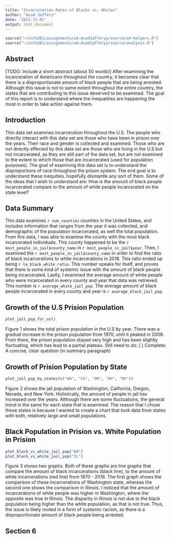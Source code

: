 ```yaml
---
title: "Incarceration Rates of Blacks vs. Whites"
author: "Asad Jaffery"
date: '2022-11-01'
output: html_document
---
```


```r
source("~/info201/assignments/a4-AsadJafferyy/source/a4-helpers.R")
source("~/info201/assignments/a4-AsadJafferyy/source/analysis.R")

```

## Abstract 
[TODO: Include a short abstract (about 50 words)]
After examining the incarceration of Americans throughout the country, it becomes clear that there is a disproportionate amount of black people that are being arrested. Although this issue is not to same extent throughout the entire country, the states that are contributing to this issue deserved to be examined. The goal of this report is to understand where the inequalities are happening the most in order to take action against them. 


## Introduction 
This data set examines incarceration throughout the U.S. The people who directly interact with this data set are those who have been in prison over the years. Their race and gender is collected and examined. Those who are not directly effected by this data set are those who are living in the U.S but not incarcerated, as they are still part of the data set, but are not examined to the extent to which those that are incarcerated (used for population purposes). The goal of examining this data set is to understand the disproportions of race throughout the prison system. The end goal is to understand these inequities, hopefully dismantle any sort of them. Some of the ideas that I wish to understand are: How is the amount of black people incarcerated compare to the amount of white people incarcerated on the state level? 



## Data Summary 
This data examines `r num_counties` counties in the United States, and includes information that ranges from the year it was collected, and demographic of the population incarcerated, as well the total population. From this data, I was able to examine the county with the most black incarcerated individuals. This county happened to be the `r most_people_in_jail$county_name` in `r most_people_in_jail$year`. Then, I examined the `r most_people_in_jail$county_name` in order to find the ratio of black incarcerations to white incarcerations in 2018. This ratio ended up being `r la_black_white_ratio`. This number speaks for itself, and proves that there is some kind of systemic issue with the amount of black people being incarcerated. Lastly, I examined the average amount of white people who were incarcerated in every county and year that data was retrieved. This number is `r average_white_jail_pop`. The average amount of black people incarcerated in every county and year is `r average_black_jail_pop`. 



## Growth of the U.S Prision Population 
```r
plot_jail_pop_for_us()

```
\n 

Figure 1 shows the total prison population in the U.S by year. There was a gradual increase in the prison population from 1970, until it peaked in 2008. From there, the prison population stayed very high and has been slightly fluctuating, which has lead to a partial plateau. 
Still need to do: [ ] Complete: A concise, clear question (in summary paragraph)


## Growth of Prision Population by State
```r
plot_jail_pop_by_states(c("WA", "CA", "OR", "NV", "NY"))

```
\n 

Figure 2 shows the jail population of Washington, California, Oregon, Nevada, and New York. Holistically, the amount of people in jail has increased over the years. Although there are some fluctuations, the general trend is the same for each state that is examined. The reason that I chose these states is because I wanted to create a chart that took data from states with both, relatively large and small populations.


## Black Population in Prision vs. White Population in Prision

```r
plot_black_vs_white_jail_pop("WA")
plot_black_vs_white_jail_pop("IL")
```
\n 

Figure 3 shows two graphs. Both of these graphs are line graphs that compare the amount of black incarcerations (black line), to the amount of white incarcerations (red line) from 1970 - 2018. The first graph shows the comparison of these incarcerations of Washington state, whereas the second one shows the comparison in Illinois. I noticed that the amount of incarcerations of white people was higher in Washington, where the opposite was true in Illinois. The disparity in Illinois is not due to the black population being higher than the white population, as that is not true. Thus, the issue is likely rooted in a form of systemic racism, as there is a disproportionate amount of black people being arrested. 

## Section 6

